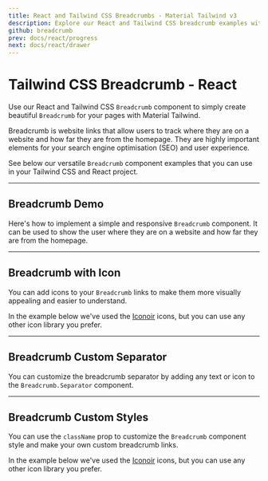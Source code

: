 ```yaml
---
title: React and Tailwind CSS Breadcrumbs - Material Tailwind v3
description: Explore our React and Tailwind CSS breadcrumb examples with Material Tailwind v3. Learn how to create customizable and stylish breadcrumbs to improve the user experience on your website.
github: breadcrumb
prev: docs/react/progress
next: docs/react/drawer
---
```


# Tailwind CSS Breadcrumb - React

Use our React and Tailwind CSS `Breadcrumb` component to simply create beautiful `Breadcrumb` for your pages with Material Tailwind.

Breadcrumb is website links that allow users to track where they are on a website and how far they are from the homepage. They are highly important elements for your search engine optimisation (SEO) and user experience.

See below our versatile `Breadcrumb` component examples that you can use in your Tailwind CSS and React project.

---

## Breadcrumb Demo

Here's how to implement a simple and responsive `Breadcrumb` component. It can be used to show the user where they are on a website and how far they are from the homepage.

<PreviewWithCode relativePath="breadcrumb/breadcrumb-demo.tsx" language="react" />

---

## Breadcrumb with Icon

You can add icons to your `Breadcrumb` links to make them more visually appealing and easier to understand.

In the example below we've used the [Iconoir](https://iconoir.com/) icons, but you can use any other icon library you prefer.

<PreviewWithCode relativePath="breadcrumb/breadcrumb-with-icon.tsx" language="react" />

---

## Breadcrumb Custom Separator

You can customize the breadcrumb separator by adding any text or icon to the `Breadcrumb.Separator` component.

<PreviewWithCode relativePath="breadcrumb/breadcrumb-custom-separator.tsx" language="react" />

---

## Breadcrumb Custom Styles

You can use the `className` prop to customize the `Breadcrumb` component style and make your own custom breadcrumb links.

In the example below we've used the [Iconoir](https://iconoir.com/) icons, but you can use any other icon library you prefer.

<PreviewWithCode relativePath="breadcrumb/breadcrumb-custom-styles.tsx" language="react" />